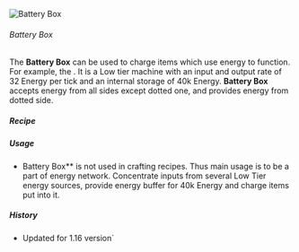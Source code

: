 ![Battery Box](/mods/techreborn/battery_box.png)

###### Battery Box


The **Battery Box** can be used to charge items which use energy to
function. For example, the
<Mcitem id="techreborn:electric_treetap"/>. It is a
Low tier machine with an input and output rate of 32 Energy per tick and
an internal storage of 40k Energy. **Battery Box** accepts energy
from all sides except dotted one, and provides energy from dotted side.

##### Recipe

<Recipe recipe=" input minecraft:wood_planks
techreborn:insulated_copper_cable minecraft:wood_planks input
techreborn:red_cell_battery techreborn:red_cell_battery
techreborn:red_cell_battery input minecraft:wood_planks
minecraft:wood_planks minecraft:wood_planks output
techreborn:battery_box "/>

##### Usage

- Battery Box** is not used in crafting recipes. Thus main usage
        is to be a part of energy network. Concentrate inputs from
        several Low Tier energy sources, provide energy buffer for 40k
        Energy and charge items put into it.

##### History

* Updated for 1.16 version`
